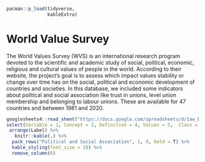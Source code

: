 ```r
pacman::p_load(tidyverse,
               kableExtra)
```

# World Value Survey

The World Values Survey (WVS) is an international research program devoted to the scientific and academic study of social, political, economic, religious and cultural values of people in the world. According to their website, the project’s goal is to assess which impact values stability or change over time has on the social, political and economic development of countries and societies. In this database, we included some indicators about political and social association like trust in unions, level union membership and belonging to labour unions. These are available for 47 countries and between 1981 and 2020.

```r

googlesheets4::read_sheet("https://docs.google.com/spreadsheets/d/1aw_byhiC4b_0XPcTDtsCpCeJHabK38i4pCmkHshYMB8/edit#gid=0", range = c("B629:N637"), sheet= "Variables", col_names = F) %>%
select(Variable = 1, Concept = 2, Definition = 4, Values = 5,  Class = 6, Label = 13) %>%
 arrange(Label) %>% 
   knitr::kable(.) %>% 
  pack_rows("Political and Social Association", 1, 9, bold = T) %>% 
  kable_styling(font_size = 10) %>% 
  remove_column(6)

```


  